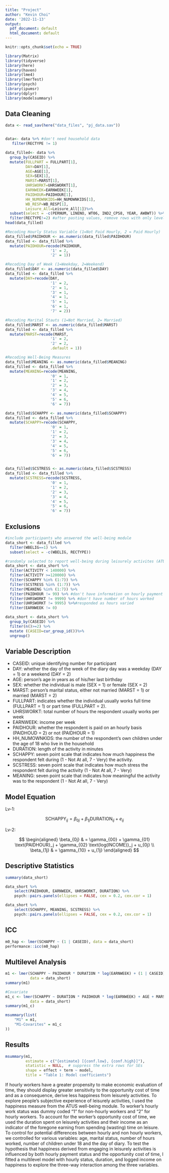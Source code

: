 ---
title: "Project"
author: "Kevin Choi"
date: '2022-11-13'
output:
  pdf_document: default
  html_document: default
---

```{r setup, include=FALSE}
knitr::opts_chunk$set(echo = TRUE)

library(Matrix)
library(tidyverse)
library(here)
library(haven)
library(lme4)
library(lmerTest)  
library(psych)
library(ipumsr)
library(dplyr)
library(modelsummary)

```


## Data Cleaning

```{r data}
data <- read_sav(here("data_files", "pj_data.sav"))


data<- data %>% #don't need household data 
   filter(RECTYPE != 1)

data_filled<- data %>% 
  group_by(CASEID) %>%
  mutate(FULLPART = FULLPART[1],
         DAY=DAY[1],
         AGE=AGE[1],
         SEX=SEX[1],
         MARST=MARST[1],
         UHRSWORKT=UHRSWORKT[1],
         EARNWEEK=EARNWEEK[1],
         PAIDHOUR=PAIDHOUR[1],
         HH_NUMOWNKIDS=HH_NUMOWNKIDS[1],
         WB_RESP=WB_RESP[1],
         Leisure_All=Leisure_All[1])%>%
  subset(select = -c(PERNUM, LINENO, WT06, IND2_CPS8, YEAR, AWBWT)) %>% 
  filter(RECTYPE!=2) #after pasting values, remove rows with only level 2
head(data_filled)

#Recoding Hourly Status Variable (1=Not Paid Hourly, 2 = Paid Hourly)
data_filled$PAIDHOUR <- as.numeric(data_filled$PAIDHOUR)
data_filled <- data_filled %>%
  mutate(PAIDHOUR=recode(PAIDHOUR, 
                    '1' = 2,
                    '2' = 1))

#Recoding Day of Week (1=Weekday, 2=Weekend)
data_filled$DAY <- as.numeric(data_filled$DAY)
data_filled <- data_filled %>%
  mutate(DAY=recode(DAY, 
                    '1' = 2,
                    '2' = 1,
                    '3' = 1,
                    '4' = 1,
                    '5' = 1,
                    '6' = 1,
                    '7' = 2))

#Recoding Marital Stauts (1=Not Married, 2= Married)
data_filled$MARST <- as.numeric(data_filled$MARST)
data_filled <- data_filled %>%
  mutate(MARST=recode(MARST, 
                    '1' = 2,
                    '2' = 2,
                    .default = 1))

#Recoding Well-Being Measures
data_filled$MEANING <- as.numeric(data_filled$MEANING)
data_filled <- data_filled %>%
  mutate(MEANING=recode(MEANING,
                    '0' = 1,
                    '1' = 2,
                    '2' = 3,
                    '3' = 4,
                    '4' = 5,
                    '5' = 6,
                    '6' = 7))

data_filled$SCHAPPY <- as.numeric(data_filled$SCHAPPY)
data_filled <- data_filled %>%
  mutate(SCHAPPY=recode(SCHAPPY,
                    '0' = 1,
                    '1' = 2,
                    '2' = 3,
                    '3' = 4,
                    '4' = 5,
                    '5' = 6,
                    '6' = 7))


data_filled$SCSTRESS <- as.numeric(data_filled$SCSTRESS)
data_filled <- data_filled %>%
  mutate(SCSTRESS=recode(SCSTRESS,
                    '0' = 1,
                    '1' = 2,
                    '2' = 3,
                    '3' = 4,
                    '4' = 5,
                    '5' = 6,
                    '6' = 7))
```

## Exclusions

```{r exclusions}
#include participants who answered the well-being module
data_short <- data_filled %>%
  filter(WBELIG==1) %>%
  subset(select = -c(WBELIG, RECTYPE))

#randomly selected to report well-being during leisurely activites (ATUS activity coding category 12 and 13)
data_short <- data_short %>%
  filter(ACTIVITY < 140000) %>%
  filter(ACTIVITY >=120000) %>%
  filter(SCHAPPY %in% (1:7)) %>%
  filter(SCSTRESS %in% (1:7)) %>%
  filter(MEANING %in% (1:7)) %>%
  filter(PAIDHOUR != 99) %>% #don't have information on hourly payment status 
  filter(UHRSWORKT != 9999) %>% #don't have number of hours worked
  filter(UHRSWORKT != 9995) %>%#responded as hours varied 
  filter(EARNWEEK != 0)

data_short <- data_short %>%
  group_by(CASEID) %>%
  filter(n()>=2) %>%
  mutate (CASEID=cur_group_id())%>%
  ungroup()

```

## Variable Description

- CASEID: unique identifying number for participant
- DAY: whether the day of the week of the diary day was a weekday (DAY = 1) or a weekend (DAY = 2)
- AGE: person's age in years as of his/her last birthday
- SEX: whether the individual is male (SEX = 1) or female (SEX = 2)
- MARST: person's marital status, either not married (MARST = 1) or married (MARST = 2)
- FULLPART: indicates whether the individual usually works full time (FULLPART = 1) or part time (FULLPART = 2).
- UHRSWORKT: total number of hours the respondent usually works per week 
- EARNWEEK: income per week 
- PAIDHOUR: whether the respondent is paid on an hourly basis (PAIDHOUD = 2) or not (PAIDHOUR = 1)
- HH_NUMOWNKIDS: the number of the respondent's own children under the age of 18
who live in the household
- DURATION: length of the activity in minutes
- SCHAPPY: seven point scale that indicates how much happiness the respondent felt during (1 - Not At all, 7 - Very)
the activity.
- SCSTRESS: seven point scale that indicates how much stress the respondent felt during
the activity (1 - Not At all, 7 - Very)
- MEANING: seven point scale that indicates how meaningful the activity was to the
respondent (1 - Not At all, 7 - Very)

## Model Equation

Lv-1:

$$\text{SCHAPPY}_{ij} = \beta_{0j} + \beta_{1j} \text{DURATION}_{ij} + e_{ij}$$

Lv-2:

$$
\begin{aligned}
  \beta_{0j} & = \gamma_{00} + \gamma_{01} \text{PAIDHOUR}_j + \gamma_{02} \text{log(INCOME)}_j + u_{0j}  \\
  \beta_{1j} & = \gamma_{10} + u_{1j}
\end{aligned}
$$

## Descriptive Statistics

```{r des_stats}
summary(data_short)

data_short %>%
    select(PAIDHOUR, EARNWEEK, UHRSWORKT, DURATION) %>%
    psych::pairs.panels(ellipses = FALSE, cex = 0.2, cex.cor = 1)

data_short %>%
    select(SCHAPPY, MEANING, SCSTRESS) %>%
    psych::pairs.panels(ellipses = FALSE, cex = 0.2, cex.cor = 1)

```

## ICC

```{r ICC}
m0_hap <- lmer(SCHAPPY ~ (1 | CASEID), data = data_short)
performance::icc(m0_hap)


```

## Multilevel Analysis 
```{r analysis}

m1 <- lmer(SCHAPPY ~ PAIDHOUR * DURATION * log(EARNWEEK) + (1 | CASEID),
           data = data_short)
summary(m1)

#Covariate
m1_c <- lmer(SCHAPPY ~ DURATION * PAIDHOUR * log(EARNWEEK) + AGE + MARST + DAY + UHRSWORKT + HH_NUMOWNKIDS +(1 | CASEID),
           data = data_short)
summary(m1_c)

msummary(list(
    "M1" = m1,
    "M1-Covarites" = m1_c
))

```

## Results
```{r data-summary}
msummary(m1,
         estimate = c("{estimate} [{conf.low}, {conf.high}]"),
         statistic = NULL,  # suppress the extra rows for SEs
         shape = effect + term ~ model,
         title = "Table 1: Model coefficients")

```


If hourly workers have a greater propensity to make economic evaluation of time, they should display greater sensitivity to the opportunity cost of time and as a consequence, derive less happiness from leisurely activities. To explore people's subjective experience of leisurely activities, I used the happiness measure from the ATUS well-being module. To worker's hourly work status was dummy coded "1" for non-hourly workers and "2" for hourly workers. To account for the worker's opportunity cost of time, we used the duration spent on leisurely activities and their income as an indicator of the foregone earning from spending (wasting) time on leisure. To control for potential differences between hourly and non hourly workers, we controlled for various variables: age, marital status, number of hours worked, number of children under 18 and the day of diary. To test the hypothesis that happiness derived from engaging in leisurely activities is influenced by both hourly payment status and the opportunity cost of time, I fitted a multilevel model with hourly status, duration, and logged income on happiness to explore the three-way interaction among the three variables. 

